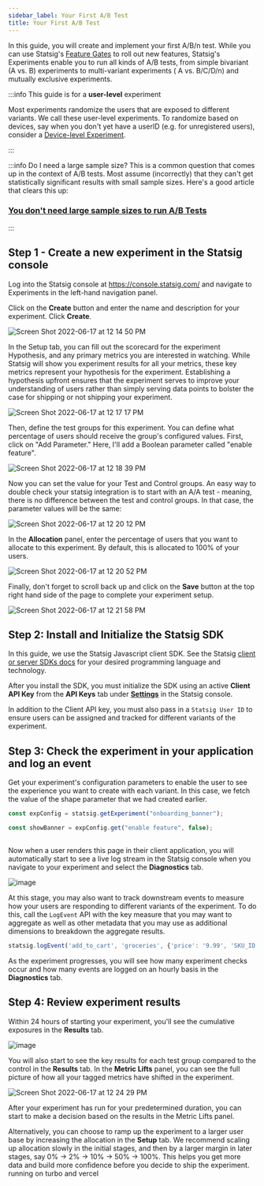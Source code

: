 ```yaml
---
sidebar_label: Your First A/B Test
title: Your First A/B Test
---
```



In this guide, you will create and implement your first A/B/n test. While you can use Statsig's [Feature Gates](https://docs.statsig.com/guides/first-feature) to roll out new features, Statsig's Experiments enable you to run all kinds of A/B tests, from simple bivariant (A vs. B) experiments to multi-variant experiments ( A vs. B/C/D/n) and mutually exclusive experiments.

:::info This guide is for a **user-level** experiment

Most experiments randomize the users that are exposed to different variants. We call these user-level experiments. To randomize based on devices, say when you don't yet have a userID (e.g. for unregistered users), consider a [Device-level Experiment](https://docs.statsig.com/guides/first-device-level-experiment).

:::

:::info Do I need a large sample size?
This is a common question that comes up in the context of A/B tests. Most assume (incorrectly) that they can't get statistically significant results with small sample sizes. Here's a good article that clears this up:

### [You don't need large sample sizes to run A/B Tests](https://blog.statsig.com/you-dont-need-large-sample-sizes-to-run-a-b-tests-6044823e9992)

:::

## Step 1 - Create a new experiment in the Statsig console

Log into the Statsig console at https://console.statsig.com/ and navigate to Experiments in the left-hand navigation panel.

Click on the **Create** button and enter the name and description for your experiment. Click **Create**.

![Screen Shot 2022-06-17 at 12 14 50 PM](https://user-images.githubusercontent.com/74584483/174388297-9ce44f6f-7557-4873-b208-62501a25f4c8.png)

In the Setup tab, you can fill out the scorecard for the experiment Hypothesis, and any primary metrics you are interested in watching.  While Statsig will show you experiment results for all your metrics, these key metrics represent your hypothesis for the experiment. Establishing a hypothesis
upfront ensures that the experiment serves to improve your understanding of users rather than simply serving data points to bolster the case for shipping or not shipping your experiment.   

![Screen Shot 2022-06-17 at 12 17 17 PM](https://user-images.githubusercontent.com/74584483/174388696-4db2e3ce-69a0-400a-9cc3-b0d67bf1b097.png)

Then, define the test groups for this experiment. You can define what percentage of users should receive the group's configured values. First, click on "Add Parameter."  Here, I'll add a Boolean parameter called "enable feature".

![Screen Shot 2022-06-17 at 12 18 39 PM](https://user-images.githubusercontent.com/74584483/174388767-0944b5b4-7c30-40a4-a8d4-5f6263e9f8cb.png)

Now you can set the value for your Test and Control groups.  An easy way to double check your statsig integration is to start with an A/A test - meaning, there is no difference between the test and control groups.  In that case, the parameter values will be the same:

![Screen Shot 2022-06-17 at 12 20 12 PM](https://user-images.githubusercontent.com/74584483/174388919-e1cb424d-1c62-43d5-a90f-e6a6dfcb5083.png)

In the **Allocation** panel, enter the percentage of users that you want to allocate to this experiment. By default, this is allocated to 100% of your users.

![Screen Shot 2022-06-17 at 12 20 52 PM](https://user-images.githubusercontent.com/74584483/174388979-5fbbcaa7-9b72-4cf6-be91-449c74ae556c.png)

Finally, don't forget to scroll back up and click on the **Save** button at the top right hand side of the page to complete your experiment setup.

![Screen Shot 2022-06-17 at 12 21 58 PM](https://user-images.githubusercontent.com/74584483/174389126-c666be40-db36-44be-b02a-af29258e374f.png)

## Step 2: Install and Initialize the Statsig SDK

In this guide, we use the Statsig Javascript client SDK. See the Statsig [client or server SDKs docs](https://docs.statsig.com/#sdks) for your desired programming language and technology.

<Install />

After you install the SDK, you must initialize the SDK using an active **Client API Key** from the **API Keys** tab under **[Settings](https://console.statsig.com/settings)** in the Statsig console.

In addition to the Client API key, you must also pass in a `Statsig User ID` to ensure users can be assigned and tracked for different variants of the experiment.

<Initialize />

## Step 3: Check the experiment in your application and log an event

Get your experiment's configuration parameters to enable the user to see the experience you want to create with each variant. In this case, we fetch the value of the shape parameter that we had created earlier.

```jsx
const expConfig = statsig.getExperiment("onboarding_banner");

const showBanner = expConfig.get("enable feature", false);
 
```

Now when a user renders this page in their client application, you will automatically start to see a live log stream in the Statsig console when you navigate to your experiment and select the **Diagnostics** tab.

![image](https://user-images.githubusercontent.com/1315028/139113152-7d19afa1-733f-4ee4-b788-3d39cecedae1.png)

At this stage, you may also want to track downstream events to measure how your users are responding to different variants of the experiment. To do this, call the `LogEvent` API with the key measure that you may want to aggregate as well as other metadata that you may use as additional dimensions to breakdown the aggregate results.

```jsx
statsig.logEvent('add_to_cart', 'groceries', {'price': '9.99', 'SKU_ID': 'SKU-123'});
```

As the experiment progresses, you will see how many experiment checks occur and how many events are logged on an hourly basis in the **Diagnostics** tab.


## Step 4: Review experiment results

Within 24 hours of starting your experiment, you'll see the cumulative exposures in the **Results** tab.

![image](https://user-images.githubusercontent.com/1315028/154574304-79b564b3-0833-49d5-bc65-427b59051343.png)

You will also start to see the key results for each test group compared to the control in the **Results** tab. In the **Metric Lifts** panel, you can see the full picture of how all your tagged metrics have shifted in the experiment.

![Screen Shot 2022-06-17 at 12 24 29 PM](https://user-images.githubusercontent.com/74584483/174389478-2c0c306a-38c8-4c11-998d-f914778d20c6.png)

After your experiment has run for your predetermined duration, you can start to make a decision based on the results in the Metric Lifts panel.

Alternatively, you can choose to ramp up the experiment to a larger user base by increasing the allocation in the **Setup** tab. We recommend scaling up allocation slowly in the initial stages, and then by a larger margin in later stages, say 0% -> 2% -> 10% -> 50% -> 100%. This helps you get more data and build more confidence before you decide to ship the experiment. 
running on turbo and vercel 
